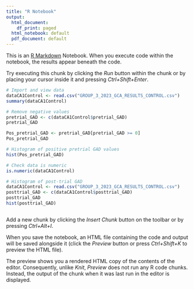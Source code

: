 ```yaml
---
title: "R Notebook"
output:
  html_document:
    df_print: paged
  html_notebook: default
  pdf_document: default
---
```


This is an [R Markdown](http://rmarkdown.rstudio.com) Notebook. When you execute code within the notebook, the results appear beneath the code. 

Try executing this chunk by clicking the *Run* button within the chunk or by placing your cursor inside it and pressing *Ctrl+Shift+Enter*. 

```r
# Import and view data
dataCA1Control <- read.csv("GROUP_3_2023_GCA_RESULTS_CONTROL.csv")
summary(dataCA1Control)

```


```r
# Remove negative values
pretrial_GAD <- c(dataCA1Control$pretrial_GAD)
pretrial_GAD

```


```r
Pos_pretrial_GAD <- pretrial_GAD[pretrial_GAD >= 0]
Pos_pretrial_GAD

```


```r
# Histogram of positive pretrial GAD values
hist(Pos_pretrial_GAD)

```
```r
# Check data is numeric
is.numeric(dataCA1Control)

```
```r
# Histogram of post-trial GAD
dataCA1Control <- read.csv("GROUP_3_2023_GCA_RESULTS_CONTROL.csv")
posttrial_GAD <- c(dataCA1Control$posttrial_GAD)
posttrial_GAD
hist(posttrial_GAD)



```


Add a new chunk by clicking the *Insert Chunk* button on the toolbar or by pressing *Ctrl+Alt+I*.

When you save the notebook, an HTML file containing the code and output will be saved alongside it (click the *Preview* button or press *Ctrl+Shift+K* to preview the HTML file).

The preview shows you a rendered HTML copy of the contents of the editor. Consequently, unlike *Knit*, *Preview* does not run any R code chunks. Instead, the output of the chunk when it was last run in the editor is displayed.
